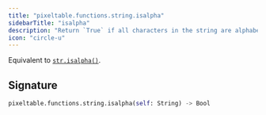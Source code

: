 ```yaml
---
title: "pixeltable.functions.string.isalpha"
sidebarTitle: "isalpha"
description: "Return `True` if all characters in the string are alphabetic and there is at least one character, `False` otherwise."
icon: "circle-u"
---
```

Equivalent to [`str.isalpha()`](https://docs.python.org/3/library/stdtypes.html#str.isalpha).


## Signature

```python
pixeltable.functions.string.isalpha(self: String) -> Bool
```

